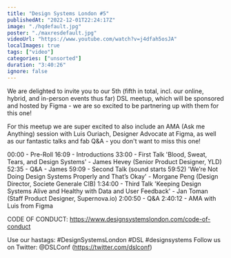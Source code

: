 ```yaml
---
title: "Design Systems London #5"
publishedAt: "2022-12-01T22:24:17Z"
image: "./hqdefault.jpg"
poster: "./maxresdefault.jpg"
videoUrl: "https://www.youtube.com/watch?v=j4dfah5osJA"
localImages: true
tags: ["video"]
categories: ["unsorted"]
duration: "3:40:26"
ignore: false
---
```

We are delighted to invite you to our 5th (fifth in total, incl. our online, hybrid, and in-person events thus far) DSL meetup, which will be sponsored and hosted by Figma - we are so excited to be partnering up with them for this one!

For this meetup we are super excited to also include an AMA (Ask me Anything) session with Luis Ouriach, Designer Advocate at Figma, as well as our fantastic talks and fab Q&A - you don't want to miss this one!

00:00 - Pre-Roll
16:09 - Introductions
33:00 - First Talk
'Blood, Sweat, Tears, and Design Systems' - James Hevey (Senior Product Designer, YLD)
52:35 - Q&A - James
59:09 - Second Talk (sound starts 59:52)
'We’re Not Doing Design Systems Properly and That’s Okay' - Morgane Peng (Design Director, Societe Generale CIB)
1:34:00 - Third Talk
'Keeping Design Systems Alive and Healthy with Data and User Feedback' - Jan Toman (Staff Product Designer, Supernova.io)
2:00:50 - Q&A
2:40:12 - AMA with Luis from Figma

CODE OF CONDUCT: 
https://www.designsystemslondon.com/code-of-conduct

Use our hastags: #DesignSystemsLondon #DSL #designsystems 
Follow us on Twitter:
@DSLConf (https://twitter.com/dslconf)
